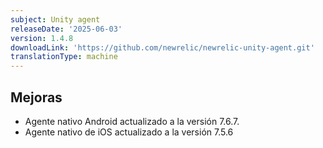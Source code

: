 ```yaml
---
subject: Unity agent
releaseDate: '2025-06-03'
version: 1.4.8
downloadLink: 'https://github.com/newrelic/newrelic-unity-agent.git'
translationType: machine
---
```


## Mejoras

* Agente nativo Android actualizado a la versión 7.6.7.
* Agente nativo de iOS actualizado a la versión 7.5.6